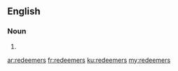 ==English==

===Noun===
{{head|en|noun plural form}}

# {{plural of|redeemer|lang=en}}

[[ar:redeemers]]
[[fr:redeemers]]
[[ku:redeemers]]
[[my:redeemers]]